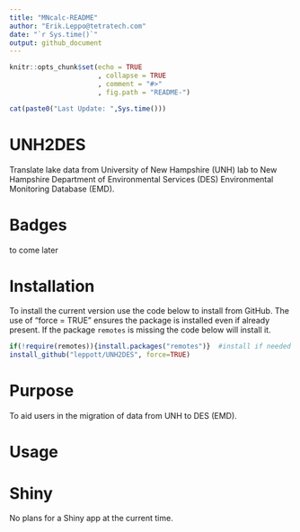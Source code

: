 ```yaml
---
title: "MNcalc-README"
author: "Erik.Leppo@tetratech.com"
date: "`r Sys.time()`"
output: github_document
---
```


<!-- README.md is generated from README.Rmd. Please edit that file -->

```r
knitr::opts_chunk$set(echo = TRUE
                      , collapse = TRUE
                      , comment = "#>"
                      , fig.path = "README-")

```

```r
cat(paste0("Last Update: ",Sys.time()))
```
# UNH2DES
Translate lake data from University of New Hampshire (UNH) lab to New Hampshire Department of Environmental Services (DES) Environmental Monitoring Database (EMD).

# Badges
to come later

# Installation
To install the current version use the code below to install from GitHub. The 
use of “force = TRUE” ensures the package is installed even if already present. 
If the package `remotes` is missing the code below will install it.

```r
if(!require(remotes)){install.packages("remotes")}  #install if needed
install_github("leppott/UNH2DES", force=TRUE)
```

# Purpose
To aid users in the migration of data from UNH to DES (EMD).

# Usage

# Shiny
No plans for a Shiny app at the current time.
